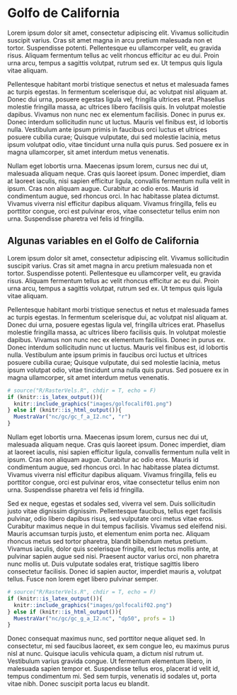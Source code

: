 # Golfo de California

Lorem ipsum dolor sit amet, consectetur adipiscing elit. Vivamus sollicitudin suscipit varius. Cras sit amet magna in arcu pretium malesuada non et tortor. Suspendisse potenti. Pellentesque eu ullamcorper velit, eu gravida risus. Aliquam fermentum tellus ac velit rhoncus efficitur ac eu dui. Proin urna arcu, tempus a sagittis volutpat, rutrum sed ex. Ut tempus quis ligula vitae aliquam.

Pellentesque habitant morbi tristique senectus et netus et malesuada fames ac turpis egestas. In fermentum scelerisque dui, ac volutpat nisl aliquam at. Donec dui urna, posuere egestas ligula vel, fringilla ultrices erat. Phasellus molestie fringilla massa, ac ultrices libero facilisis quis. In volutpat molestie dapibus. Vivamus non nunc nec ex elementum facilisis. Donec in purus ex. Donec interdum sollicitudin nunc ut luctus. Mauris vel finibus est, id lobortis nulla. Vestibulum ante ipsum primis in faucibus orci luctus et ultrices posuere cubilia curae; Quisque vulputate, dui sed molestie lacinia, metus ipsum volutpat odio, vitae tincidunt urna nulla quis purus. Sed posuere ex in magna ullamcorper, sit amet interdum metus venenatis.

Nullam eget lobortis urna. Maecenas ipsum lorem, cursus nec dui ut, malesuada aliquam neque. Cras quis laoreet ipsum. Donec imperdiet, diam at laoreet iaculis, nisi sapien efficitur ligula, convallis fermentum nulla velit in ipsum. Cras non aliquam augue. Curabitur ac odio eros. Mauris id condimentum augue, sed rhoncus orci. In hac habitasse platea dictumst. Vivamus viverra nisl efficitur dapibus aliquam. Vivamus fringilla, felis eu porttitor congue, orci est pulvinar eros, vitae consectetur tellus enim non urna. Suspendisse pharetra vel felis id fringilla.

## Algunas variables en el Golfo de California

Lorem ipsum dolor sit amet, consectetur adipiscing elit. Vivamus sollicitudin suscipit varius. Cras sit amet magna in arcu pretium malesuada non et tortor. Suspendisse potenti. Pellentesque eu ullamcorper velit, eu gravida risus. Aliquam fermentum tellus ac velit rhoncus efficitur ac eu dui. Proin urna arcu, tempus a sagittis volutpat, rutrum sed ex. Ut tempus quis ligula vitae aliquam.

Pellentesque habitant morbi tristique senectus et netus et malesuada fames ac turpis egestas. In fermentum scelerisque dui, ac volutpat nisl aliquam at. Donec dui urna, posuere egestas ligula vel, fringilla ultrices erat. Phasellus molestie fringilla massa, ac ultrices libero facilisis quis. In volutpat molestie dapibus. Vivamus non nunc nec ex elementum facilisis. Donec in purus ex. Donec interdum sollicitudin nunc ut luctus. Mauris vel finibus est, id lobortis nulla. Vestibulum ante ipsum primis in faucibus orci luctus et ultrices posuere cubilia curae; Quisque vulputate, dui sed molestie lacinia, metus ipsum volutpat odio, vitae tincidunt urna nulla quis purus. Sed posuere ex in magna ullamcorper, sit amet interdum metus venenatis.

```r
# source("R/RasterVels.R", chdir = T, echo = F)
if (knitr::is_latex_output()){
  knitr::include_graphics("images/golfocalif01.png")
} else if (knitr::is_html_output()){
  MuestraVar("nc/gc/gc_f_a_I2.nc", "r") 
}
```

Nullam eget lobortis urna. Maecenas ipsum lorem, cursus nec dui ut, malesuada aliquam neque. Cras quis laoreet ipsum. Donec imperdiet, diam at laoreet iaculis, nisi sapien efficitur ligula, convallis fermentum nulla velit in ipsum. Cras non aliquam augue. Curabitur ac odio eros. Mauris id condimentum augue, sed rhoncus orci. In hac habitasse platea dictumst. Vivamus viverra nisl efficitur dapibus aliquam. Vivamus fringilla, felis eu porttitor congue, orci est pulvinar eros, vitae consectetur tellus enim non urna. Suspendisse pharetra vel felis id fringilla.

Sed ex neque, egestas et sodales sed, viverra vel sem. Duis sollicitudin justo vitae dignissim dignissim. Pellentesque faucibus, tellus eget facilisis pulvinar, odio libero dapibus risus, sed vulputate orci metus vitae eros. Curabitur maximus neque in dui tempus facilisis. Vivamus sed eleifend nisi. Mauris accumsan turpis justo, et elementum enim porta nec. Aliquam rhoncus metus sed tortor pharetra, blandit bibendum metus pretium. Vivamus iaculis, dolor quis scelerisque fringilla, est lectus mollis ante, at pulvinar sapien augue sed nisi. Praesent auctor varius orci, non pharetra nunc mollis ut. Duis vulputate sodales erat, tristique sagittis libero consectetur facilisis. Donec id sapien auctor, imperdiet mauris a, volutpat tellus. Fusce non lorem eget libero pulvinar semper.

```r
# source("R/RasterVels.R", chdir = T, echo = F)
if (knitr::is_latex_output()){
  knitr::include_graphics("images/golfocalif02.png")
} else if (knitr::is_html_output()){
  MuestraVar("nc/gc/gc_g_a_I2.nc", "dp50", profs = 1) 
}
```

Donec consequat maximus nunc, sed porttitor neque aliquet sed. In consectetur, mi sed faucibus laoreet, ex sem congue leo, eu maximus purus nisl at nunc. Quisque iaculis vehicula quam, a dictum nisl rutrum ut. Vestibulum varius gravida congue. Ut fermentum elementum libero, in malesuada sapien tempor et. Suspendisse tellus eros, placerat id velit id, tempus condimentum mi. Sed sem turpis, venenatis id sodales ut, porta vitae nibh. Donec suscipit porta lacus eu blandit.


